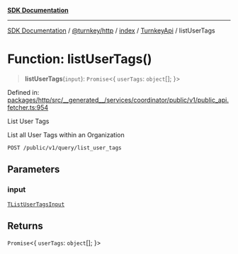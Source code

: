 [**SDK Documentation**](../../../../../../README.mdx)

***

[SDK Documentation](../../../../../../packages.mdx) / [@turnkey/http](../../../../README.mdx) / [index](../../../README.mdx) / [TurnkeyApi](../README.mdx) / listUserTags

# Function: listUserTags()

> **listUserTags**(`input`): `Promise`\<\{ `userTags`: `object`[]; \}\>

Defined in: [packages/http/src/\_\_generated\_\_/services/coordinator/public/v1/public\_api.fetcher.ts:954](https://github.com/tkhq/sdk/blob/078f5423e923fbd1d7fd39440402d7f01d09c3d0/packages/http/src/__generated__/services/coordinator/public/v1/public_api.fetcher.ts#L954)

List User Tags

List all User Tags within an Organization

`POST /public/v1/query/list_user_tags`

## Parameters

### input

[`TListUserTagsInput`](../type-aliases/TListUserTagsInput.mdx)

## Returns

`Promise`\<\{ `userTags`: `object`[]; \}\>
